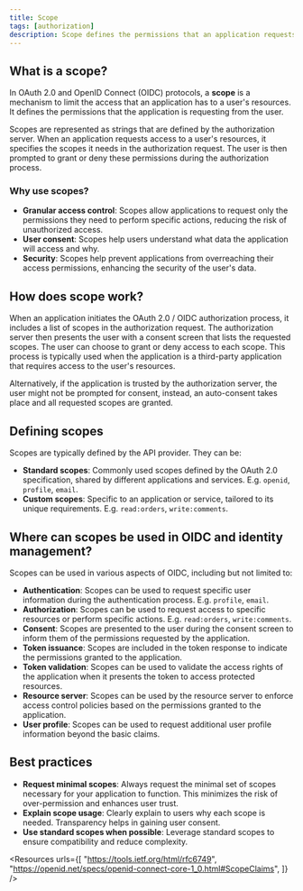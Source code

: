 ```yaml
---
title: Scope
tags: [authorization]
description: Scope defines the permissions that an application requests from a user to access their protected resources. It is a fundamental concept in OAuth 2.0 and OIDC that controls the level of access an application can have to a user's data.
---
```


## What is a scope?

In OAuth 2.0 and OpenID Connect (OIDC) protocols, a **scope** is a mechanism to limit the access that an application has to a user's resources. It defines the permissions that the application is requesting from the user.

Scopes are represented as strings that are defined by the authorization server. When an application requests access to a user's resources, it specifies the scopes it needs in the authorization request. The user is then prompted to grant or deny these permissions during the authorization process.

### Why use scopes?

- **Granular access control**: Scopes allow applications to request only the permissions they need to perform specific actions, reducing the risk of unauthorized access.
- **User consent**: Scopes help users understand what data the application will access and why.
- **Security**: Scopes help prevent applications from overreaching their access permissions, enhancing the security of the user's data.

## How does scope work?

When an application initiates the OAuth 2.0 / OIDC authorization process, it includes a list of scopes in the authorization request. The authorization server then presents the user with a consent screen that lists the requested scopes. The user can choose to grant or deny access to each scope. This process is typically used when the application is a third-party application that requires access to the user's resources.

Alternatively, if the application is trusted by the authorization server, the user might not be prompted for consent, instead, an auto-consent takes place and all requested scopes are granted.

## Defining scopes

Scopes are typically defined by the API provider. They can be:
- **Standard scopes**: Commonly used scopes defined by the OAuth 2.0 specification, shared by different applications and services. E.g. `openid`, `profile`, `email`.
- **Custom scopes**: Specific to an application or service, tailored to its unique requirements. E.g. `read:orders`, `write:comments`.

## Where can scopes be used in OIDC and identity management?

Scopes can be used in various aspects of OIDC, including but not limited to:

- **Authentication**: Scopes can be used to request specific user information during the authentication process. E.g. `profile`, `email`.
- **Authorization**: Scopes can be used to request access to specific resources or perform specific actions. E.g. `read:orders`, `write:comments`.
- **Consent**: Scopes are presented to the user during the consent screen to inform them of the permissions requested by the application.
- **Token issuance**: Scopes are included in the token response to indicate the permissions granted to the application.
- **Token validation**: Scopes can be used to validate the access rights of the application when it presents the token to access protected resources.
- **Resource server**: Scopes can be used by the resource server to enforce access control policies based on the permissions granted to the application.
- **User profile**: Scopes can be used to request additional user profile information beyond the basic claims.

## Best practices

- **Request minimal scopes**: Always request the minimal set of scopes necessary for your application to function. This minimizes the risk of over-permission and enhances user trust.
- **Explain scope usage**: Clearly explain to users why each scope is needed. Transparency helps in gaining user consent.
- **Use standard scopes when possible**: Leverage standard scopes to ensure compatibility and reduce complexity.

<Resources
  urls={[
    "https://tools.ietf.org/html/rfc6749",
    "https://openid.net/specs/openid-connect-core-1_0.html#ScopeClaims",
  ]}
/>
